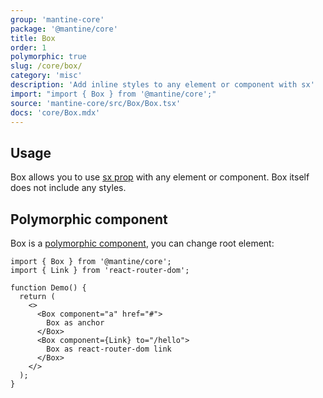 ```yaml
---
group: 'mantine-core'
package: '@mantine/core'
title: Box
order: 1
polymorphic: true
slug: /core/box/
category: 'misc'
description: 'Add inline styles to any element or component with sx'
import: "import { Box } from '@mantine/core';"
source: 'mantine-core/src/Box/Box.tsx'
docs: 'core/Box.mdx'
---
```



## Usage

Box allows you to use [sx prop](/styles/sx) with any element or component.
Box itself does not include any styles.

<Demo data={BoxDemos.usage} />

## Polymorphic component

Box is a [polymorphic component](/guides/polymorphic/), you can change root element:

```tsx
import { Box } from '@mantine/core';
import { Link } from 'react-router-dom';

function Demo() {
  return (
    <>
      <Box component="a" href="#">
        Box as anchor
      </Box>
      <Box component={Link} to="/hello">
        Box as react-router-dom link
      </Box>
    </>
  );
}
```

<Demo data={BoxDemos.link} />
